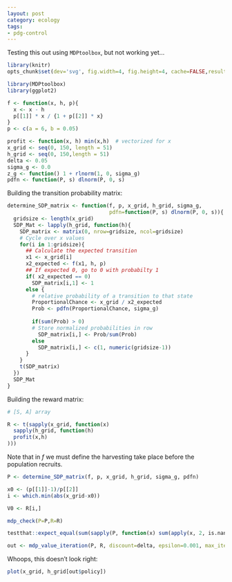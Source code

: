 ```yaml
---
layout: post
category: ecology
tags:
- pdg-control
---
```


Testing this out using `MDPtoolbox`, but not working yet...


```r
library(knitr)
opts_chunk$set(dev='svg', fig.width=4, fig.height=4, cache=FALSE,results='hide', fig.show='hold', error=TRUE)
```



```r
library(MDPtoolbox)
library(ggplot2)
```




```r
f <- function(x, h, p){ 
  x <- x - h
  p[[1]] * x / {1 + p[[2]] * x}  
}
p <- c(a = 6, b = 0.05)

profit <- function(x, h) min(x,h)  # vectorized for x
x_grid <- seq(0, 150, length = 51)
h_grid <- seq(0, 150,length = 51)
delta <- 0.05
sigma_g <- 0.0
z_g <- function() 1 + rlnorm(1, 0, sigma_g)
pdfn <- function(P, s) dlnorm(P, 0, s)
```


Building the transition probability matrix: 

```r
determine_SDP_matrix <- function(f, p, x_grid, h_grid, sigma_g,
                                 pdfn=function(P, s) dlnorm(P, 0, s)){
  gridsize <- length(x_grid)
  SDP_Mat <- lapply(h_grid, function(h){
    SDP_matrix <- matrix(0, nrow=gridsize, ncol=gridsize)
    # Cycle over x values
    for(i in 1:gridsize){ 
      ## Calculate the expected transition  
      x1 <- x_grid[i]
      x2_expected <- f(x1, h, p)
      ## If expected 0, go to 0 with probabilty 1
      if( x2_expected == 0) 
        SDP_matrix[i,1] <- 1  
      else {
        # relative probability of a transition to that state
        ProportionalChance <- x_grid / x2_expected
        Prob <- pdfn(ProportionalChance, sigma_g)
        
        if(sum(Prob) > 0)
        # Store normalized probabilities in row
          SDP_matrix[i,] <- Prob/sum(Prob)
        else 
          SDP_matrix[i,] <- c(1, numeric(gridsize-1))
      }
    }
    t(SDP_matrix)
  })
  SDP_Mat
}


```
Building the reward matrix: 

```r
# [S, A] array

R <- t(sapply(x_grid, function(x)
  sapply(h_grid, function(h)
  profit(x,h)
)))
```

Note that in $f$ we must define the harvesting take place before the population recruits.

```r
P <- determine_SDP_matrix(f, p, x_grid, h_grid, sigma_g, pdfn)
```


```r
x0 <- (p[[1]]-1)/p[[2]]
i <- which.min(abs(x_grid-x0))

V0 <- R[i,]
```

```r
mdp_check(P=P,R=R)

testthat::expect_equal(sum(sapply(P, function(x) sum(apply(x, 2, is.nan)))), 0)
```

```r
out <- mdp_value_iteration(P, R, discount=delta, epsilon=0.001, max_iter = 1e4, V0=V0)
```


Whoops, this doesn't look right:

```r
plot(x_grid, h_grid[out$policy])
```
